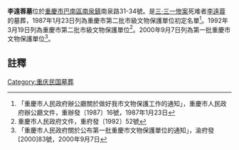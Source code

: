 {{msg:重慶市文物保護單位
|名稱 = [[331殉難志士墓地|「3．31」殉難志士墓地]]-李遠蓉墓
|編號 = 10
|圖片 = 
|級別 = 3
|分類 = 
|時代 = 現代
|地点 = [[江北区_(重庆市)|江北區]]五里店、[[九龍坡區|九龍坡區]][[南泉鎮|南泉鎮]]李遠蓉墓、[[江津縣|江津縣]]漆南薰墓、冉均墓、[[銅梁縣|銅梁縣]]陳達三墓
|坐標 = 
|登錄 = 1987年1月23日
}}
{{msg:重慶市文物保護單位
|名稱 = [[331殉難志士墓地|「3．31」殉難志士墓地]]-李遠蓉墓
|編號 = 5
|圖片 = 
|級別 = 4
|分類 = 
|時代 = 1927年
|地点 = 江北區五里店
|坐標 = 
|登錄 = 1992年3月19日
}}
{{msg:重慶市文物保護單位
|名稱 = [[重慶「三三一」慘案烈士墓|重慶「三·三一」慘案烈士墓]]-李遠蓉墓
|編號 = 100
|圖片 = 
|級別 = 5
|分類 = 
|時代 = 1927年
|地点 = 江北區[[觀音橋鄉|觀音橋鄉]]五里店村（群葬墓地）、[[巴南區|巴南區]][[南泉鎮|南泉鎮]]南泉路31-34號（李遠蓉墓）、[[江津市_(四川)|江津市]][[李市鎮|李市鎮]]五斗村（漆南熏墓）、江津市[[津福鄉|津福鄉]]（冉均墓）、[[銅梁縣|銅梁縣]][[東郭鄉|東郭鄉]]岳陽村（陳達三墓）
|坐標 = 
|登錄 = 2000年9月7日
}}
'''李遠蓉墓'''位於[[重慶市|重慶市]][[巴南區|巴南區]][[南泉鎮|南泉鎮]]南泉路31-34號。是[[三·三一惨案|三·三一惨案]]死难者[[李遠蓉|李遠蓉]]的墓葬，1987年1月23日列為重慶市第二批市級文物保護單位初定名單<ref>「重慶市人民政府辦公廳關於做好我市文物保護工作的通知」，重慶市人民政府辦公廳文件，重辦發〔1987〕16號，1987年1月23日</ref>。1992年3月19日列為重慶市第二批市級文物保護單位<ref>重慶市人民政府文件，重府發〔1992〕52號</ref>。2000年9月7日列為第一批重慶市文物保護單位<ref>「重慶市人民政府關於公布第一批重慶市文物保護單位的通知」，渝府發[2000]83號，2000年9月7日</ref>。

== 註釋 ==
{{reflist}}
{{文物保護單位小作品}}
[[Category:重庆民国墓葬|Category:重庆民国墓葬]]